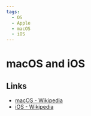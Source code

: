 ```yaml
---
tags:
  - OS
  - Apple
  - macOS
  - iOS
---
```


# macOS and iOS

## Links

- [macOS - Wikipedia](https://en.wikipedia.org/wiki/MacOS)
- [iOS - Wikipedia](https://en.wikipedia.org/wiki/IOS)
